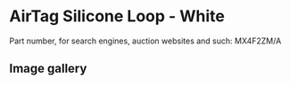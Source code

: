 # AirTag Silicone Loop - White

Part number, for search engines, auction websites and such: MX4F2ZM/A

## Image gallery

<div style={{ width: "768px" }}>
  <GalleryComponent
    images={[
      {
        original: "/everysource/MX4F2",
        thumbnail: "/everypreview/MX4F2",
      },
      {
        original: "/everysource/MX4F2_AV1",
        thumbnail: "/everypreview/MX4F2_AV1",
      },
      {
        original: "/everysource/MX4F2_AV2",
        thumbnail: "/everypreview/MX4F2_AV2",
      }
    ]}
  />
</div>